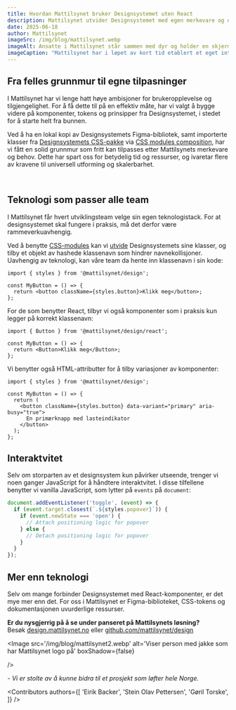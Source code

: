```yaml
---
title: Hvordan Mattilsynet bruker Designsystemet uten React
description: Mattilsynet utvider Designsystemet med egen merkevare og distribuerer til alle utviklingsteam – uavhengig av hvilken teknologi de bruker.
date: 2025-06-18
author: Mattilsynet
imageSrc: /img/blog/mattilsynet.webp
imageAlt: Ansatte i Mattilsynet står sammen med dyr og holder en skjerm. 
imageCaption: "Mattilsynet har i løpet av kort tid etablert et eget internt designsystem, basert på Designsystemet. Resultatet? Flere sparte årsverk, mer konsistente tjenester – og en løsning som fungerer for alle utviklingsteam, uavhengig av teknologi. Foto: Mattilsynet"
---
```


## Fra felles grunnmur til egne tilpasninger

I Mattilsynet har vi lenge hatt høye ambisjoner for brukeropplevelse og tilgjengelighet. For å få dette til på en effektiv måte, har vi valgt å bygge videre på komponenter, tokens og prinsipper fra Designsystemet, i stedet for å starte helt fra bunnen.

Ved å ha en lokal kopi av Designsystemets Figma-bibliotek, samt importerte klasser fra [Designsystemets CSS-pakke](https://www.npmjs.com/package/@digdir/designsystemet-css) via [CSS modules composition](https://github.com/css-modules/css-modules/blob/master/docs/composition.md), har vi fått en solid grunnmur som fritt kan tilpasses etter Mattilsynets merkevare og behov.
Dette har spart oss for betydelig tid og ressurser, og ivaretar flere av kravene til universell utforming og skalerbarhet.

<br/>

<VideoCard
  videoUrl="https://vimeo.com/1087962931?share=copy"
  title="Hvordan Mattilsynet bygger på designsystemet.no"
  description="I denne filmen forklarer Eirik Backer hvordan Mattilsynet har brukt Designsystemet til å lage et internt designsystem som fungerer for alle utviklingsteam uavhengig av hvilken teknologi de bruker."
  imageUrl="/img/blog/mattilsynet-blomst.png"
/>

## Teknologi som passer alle team

I Mattilsynet får hvert utviklingsteam velge sin egen teknologistack. For at designsystemet skal fungere i praksis, må det derfor være rammeverkuavhengig.

Ved å benytte [CSS-modules](https://github.com/css-modules/css-modules/) kan vi [utvide](https://github.com/css-modules/css-modules/blob/master/docs/composition.md) Designsystemets sine klasser, og tilby et objekt av hashede klassenavn som hindrer navnekollisjoner.
Uavhengig av teknologi, kan våre team da hente inn klassenavn i sin kode:

```tsx
import { styles } from '@mattilsynet/design';

const MyButton = () => {
  return <button className={styles.button}>Klikk meg</button>;
};
```

For de som benytter React, tilbyr vi også komponenter som i praksis kun legger på korrekt klassenavn:

```tsx
import { Button } from '@mattilsynet/design/react';

const MyButton = () => {
  return <Button>Klikk meg</Button>;
};
```

Vi benytter også HTML-attributter for å tilby variasjoner av komponenter:
```tsx
import { styles } from '@mattilsynet/design';

const MyButton = () => {
  return (
    <button className={styles.button} data-variant="primary" aria-busy="true">
      En primærknapp med lasteindikator
    </button>
  );
};
```

## Interaktvitet

Selv om storparten av et designsystem kun påvirker utseende, trenger vi noen ganger JavaScript for å håndtere interaktvitet.
I disse tilfellene benytter vi vanilla JavaScript, som lytter på `events` på `document`:

```js
document.addEventListener('toggle', (event) => {
  if (event.target.closest(`.${styles.popover}`)) {
    if (event.newState === 'open') {
      // Attach positioning logic for popover
    } else {
      // Detach positioning logic for popover
    }
  }
});
```

## Mer enn teknologi

Selv om mange forbinder Designsystemet med React-komponenter, er det mye mer enn det. For oss i  Mattilsynet er Figma-biblioteket, CSS-tokens og dokumentasjonen uvurderlige ressurser.

**Er du nysgjerrig på å se under panseret på Mattilsynets løsning?**
<br />Besøk [design.mattilsynet.no](https://design.mattilsynet.no) eller [github.com/mattilsynet/design](https://github.com/mattilsynet/design)

 <Image
  src='/img/blog/mattilsynet2.webp'
  alt='Viser person med jakke som har Mattilsynet logo på'
  boxShadow={false}
  
/>

_- Vi er stolte av å kunne bidra til et prosjekt som løfter hele Norge._


<Contributors
  authors={[
    'Eirik Backer',
    'Stein Olav Pettersen',
    'Gøril Torske',
  ]}
/>
